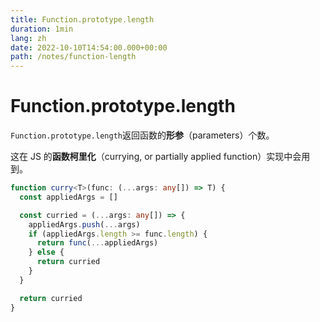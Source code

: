 ```yaml
---
title: Function.prototype.length
duration: 1min
lang: zh
date: 2022-10-10T14:54:00.000+00:00
path: /notes/function-length
---
```


# Function.prototype.length

`Function.prototype.length`返回函数的**形参**（parameters）个数。

这在 JS 的**函数柯里化**（currying, or partially applied function）实现中会用到。

``` ts
function curry<T>(func: (...args: any[]) => T) {
  const appliedArgs = []

  const curried = (...args: any[]) => {
    appliedArgs.push(...args)
    if (appliedArgs.length >= func.length) {
      return func(...appliedArgs)
    } else {
      return curried
    }
  }

  return curried
}
```
